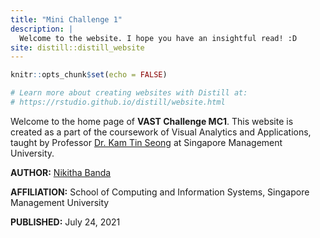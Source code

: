 ```yaml
---
title: "Mini Challenge 1"
description: |
  Welcome to the website. I hope you have an insightful read! :D
site: distill::distill_website
---
```


```r
knitr::opts_chunk$set(echo = FALSE)

# Learn more about creating websites with Distill at:
# https://rstudio.github.io/distill/website.html

```

Welcome to the home page of **VAST Challenge MC1**. This website is created as a part of the coursework of Visual Analytics and Applications, taught by Professor [Dr. Kam Tin Seong](https://www.smu.edu.sg/faculty/profile/9618/KAM-Tin-Seong) at Singapore Management University.


**AUTHOR:** [Nikitha Banda](https://www.linkedin.com/in/banda-nikitha)  

**AFFILIATION:** School of Computing and Information Systems, Singapore Management University

**PUBLISHED:** July 24, 2021